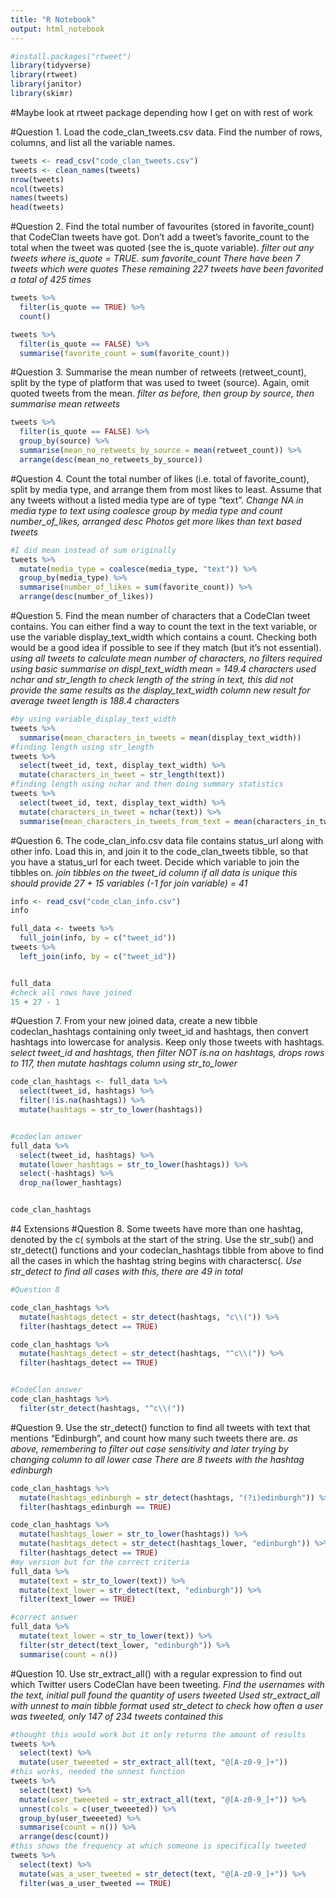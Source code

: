 ```yaml
---
title: "R Notebook"
output: html_notebook
---
```


```r
#install.packages("rtweet")
library(tidyverse)
library(rtweet)
library(janitor)
library(skimr)
```
#Maybe look at rtweet package depending how I get on with rest of work

#Question 1.
Load the code_clan_tweets.csv data. Find the number of rows, columns, and list all the variable names.
```r
tweets <- read_csv("code_clan_tweets.csv")
tweets <- clean_names(tweets)
nrow(tweets)
ncol(tweets)
names(tweets)
head(tweets)
```
#Question 2.
Find the total number of favourites (stored in favorite_count) that CodeClan tweets have got. Don’t add a tweet’s favorite_count to the total when the tweet was quoted (see the is_quote variable).
_filter out any tweets where is_quote = TRUE. sum favorite_count_
_There have been 7 tweets which were quotes_
_These remaining 227 tweets have been favorited a total of 425 times_

```r
tweets %>% 
  filter(is_quote == TRUE) %>% 
  count()

tweets %>% 
  filter(is_quote == FALSE) %>% 
  summarise(favorite_count = sum(favorite_count))
```
#Question 3.
Summarise the mean number of retweets (retweet_count), split by the type of platform that was used to tweet (source). Again, omit quoted tweets from the mean.
_filter as before, then group by source, then summarise mean retweets_
```r
tweets %>% 
  filter(is_quote == FALSE) %>% 
  group_by(source) %>% 
  summarise(mean_no_retweets_by_source = mean(retweet_count)) %>% 
  arrange(desc(mean_no_retweets_by_source))
```
#Question 4.
Count the total number of likes (i.e. total of favorite_count), split by media type, and arrange them from most likes to least. Assume that any tweets without a listed media type are of type “text”.
_Change NA in media type to text using coalesce_
_group by media type and count number_of_likes, arranged desc_
_Photos get more likes than text based tweets_
```r
#I did mean instead of sum originally
tweets %>%
  mutate(media_type = coalesce(media_type, "text")) %>% 
  group_by(media_type) %>% 
  summarise(number_of_likes = sum(favorite_count)) %>% 
  arrange(desc(number_of_likes))
```
#Question 5.
Find the mean number of characters that a CodeClan tweet contains. You can either find a way to count the text in the text variable, or use the variable display_text_width which contains a count. Checking both would be a good idea if possible to see if they match (but it’s not essential).
_using all tweets to calculate mean number of characters, no filters required_
_using basic summarise on displ_text_width mean = 149.4 characters_
_used nchar and str_length to check length of the string in text, this did not provide the same results as the display_text_width column_
_new result for average tweet length is 188.4 characters_
```r
#by using variable_display_text_width
tweets %>% 
  summarise(mean_characters_in_tweets = mean(display_text_width))
#finding length using str_length
tweets %>%
  select(tweet_id, text, display_text_width) %>% 
  mutate(characters_in_tweet = str_length(text))
#finding length using nchar and then doing summary statistics
tweets %>%
  select(tweet_id, text, display_text_width) %>% 
  mutate(characters_in_tweet = nchar(text)) %>% 
  summarise(mean_characters_in_tweets_from_text = mean(characters_in_tweet))
```
#Question 6.
The code_clan_info.csv data file contains status_url along with other info. Load this in, and join it to the code_clan_tweets tibble, so that you have a status_url for each tweet. Decide which variable to join the tibbles on.
_join tibbles on the tweet_id column_
_if all data is unique this should provide 27 + 15 variables (-1 for join variable) = 41_
```r
info <- read_csv("code_clan_info.csv")
info

full_data <- tweets %>% 
  full_join(info, by = c("tweet_id"))
tweets %>% 
  left_join(info, by = c("tweet_id"))


full_data
#check all rows have joined
15 + 27 - 1
```
#Question 7.
From your new joined data, create a new tibble codeclan_hashtags containing only tweet_id and hashtags, then convert hashtags into lowercase for analysis. Keep only those tweets with hashtags.
_select tweet_id and hashtags, then filter NOT is.na on hashtags, drops rows to 117, then mutate hashtags column using str_to_lower_
```r
code_clan_hashtags <- full_data %>% 
  select(tweet_id, hashtags) %>% 
  filter(!is.na(hashtags)) %>% 
  mutate(hashtags = str_to_lower(hashtags))


#codeclan answer
full_data %>% 
  select(tweet_id, hashtags) %>% 
  mutate(lower_hashtags = str_to_lower(hashtags)) %>% 
  select(-hashtags) %>% 
  drop_na(lower_hashtags)


code_clan_hashtags
```
#4 Extensions
#Question 8.
Some tweets have more than one hashtag, denoted by the c( symbols at the start of the string. Use the str_sub() and str_detect() functions and your codeclan_hashtags tibble from above to find all the cases in which the hashtag string begins with charactersc(.
_Use str_detect to find all cases with this, there are 49 in total_
```r
#Question 8

code_clan_hashtags %>%
  mutate(hashtags_detect = str_detect(hashtags, "c\\(")) %>% 
  filter(hashtags_detect == TRUE)

code_clan_hashtags %>%
  mutate(hashtags_detect = str_detect(hashtags, "^c\\(")) %>% 
  filter(hashtags_detect == TRUE)


#CodeClan answer
code_clan_hashtags %>%
  filter(str_detect(hashtags, "^c\\("))
```
#Question 9.
Use the str_detect() function to find all tweets with text that mentions “Edinburgh”, and count how many such tweets there are.
_as above, remembering to filter out case sensitivity and later trying by changing column to all lower case_
_There are 8 tweets with the hashtag edinburgh_
```r
code_clan_hashtags %>%
  mutate(hashtags_edinburgh = str_detect(hashtags, "(?i)edinburgh")) %>% 
  filter(hashtags_edinburgh == TRUE)

code_clan_hashtags %>% 
  mutate(hashtags_lower = str_to_lower(hashtags)) %>% 
  mutate(hashtags_detect = str_detect(hashtags_lower, "edinburgh")) %>% 
  filter(hashtags_detect == TRUE)
#my version but for the correct criteria
full_data %>% 
  mutate(text = str_to_lower(text)) %>% 
  mutate(text_lower = str_detect(text, "edinburgh")) %>% 
  filter(text_lower == TRUE)

#correct answer
full_data %>% 
  mutate(text_lower = str_to_lower(text)) %>% 
  filter(str_detect(text_lower, "edinburgh")) %>% 
  summarise(count = n())
```
#Question 10.
Use str_extract_all() with a regular expression to find out which Twitter users CodeClan have been tweeting.
_Find the usernames with the text, initial pull found the quantity of users tweeted_
_Used str_extract_all with unnest to main tibble format_
_used str_detect to check how often a user was tweeted, only 147 of 234 tweets contained this_
```r
#thought this would work but it only returns the amount of results
tweets %>% 
  select(text) %>% 
  mutate(user_tweeeted = str_extract_all(text, "@[A-z0-9_]+"))
#this works, needed the unnest function
tweets %>% 
  select(text) %>% 
  mutate(user_tweeeted = str_extract_all(text, "@[A-z0-9_]+")) %>% 
  unnest(cols = c(user_tweeeted)) %>% 
  group_by(user_tweeeted) %>% 
  summarise(count = n()) %>% 
  arrange(desc(count))
#this shows the frequency at which someone is specifically tweeted
tweets %>% 
  select(text) %>% 
  mutate(was_a_user_tweeted = str_detect(text, "@[A-z0-9_]+")) %>% 
  filter(was_a_user_tweeted == TRUE)
```